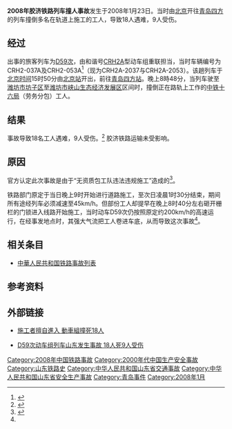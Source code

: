 {{infobox rail accident
|title=2008年胶济铁路列车撞人事故
|date=2008年1月23日20時48分（UTC+8）
|location=[[中国|中国]][[山东省|山东省]][[潍坊市|潍坊市]]
|line=[[胶济铁路|胶济铁路]]
|trains=D59（[[北京站|北京]]-[[四方站|青岛四方]]）
|Passengers=?
|cause=“无资质包工队违法违规施工”
|deaths=18
|injuries=9
|other_damage=无|
}}

'''2008年胶济铁路列车撞人事故'''发生于2008年1月23日。当时由[[北京站|北京]]开往[[四方站|青岛四方]]的列车撞倒多名在轨道上施工的工人，导致18人遇难，9人受伤。

== 经过 ==
出事的旅客列车为[[D59/60次列车|D59次]]，由和谐号[[CRH2A|CRH2A]]型动车组重联担当，当时车辆编号为CRH2-037A及CRH2-053A<ref>{{cite web |title=营业线施工安全讲议 |url=http://www.doc88.com/p-0834647661435.html |accessdate=2018-10-29 |archive-date=2018-10-29 |archive-url=https://web.archive.org/web/20181029152623/http://www.doc88.com/p-0834647661435.html |dead-url=no }}</ref>（现为CRH2A-2037与CRH2A-2053）。该趟列车于[[北京时间|北京时间]]15时50分由[[北京站|北京站]]开出，前往[[四方站|青岛四方站]]。晚上8時48分，当列车驶至[[潍坊市|潍坊市]][[坊子区|坊子区]]至[[潍坊市峡山生态经济发展区|潍坊市峡山生态经济发展区]]区间时，撞倒正在路轨上工作的[[中铁十六局|中铁十六局]]（劳务分包）工人。

== 结果 ==

事故导致18名工人遇难，9人受伤。<ref >{{cite news
|url=http://news.xinhuanet.com/newscenter/2008-01/25/content_7494175.htm
|title=胶济线发生重大路外交通事故18人死亡
|author=齐中熙，王汝堂
|publisher=新华网
|date=2008-01-25
|accessdate=2008-04-29
|archive-date=2008-09-23
|archive-url=https://web.archive.org/web/20080923135518/http://news.xinhuanet.com/newscenter/2008-01/25/content_7494175.htm
|dead-url=no
}}</ref>
胶济铁路运输未受影响。

== 原因 ==

官方认定此次事故是由于“无资质包工队违法违规施工”造成的<ref name="cctv">{{cite news
|url=http://news.cctv.com/society/20080127/100025.shtml
|title=无资质包工队违法违规施工导致惨祸发生
|publisher=[[中国中央电视台|中国中央电视台]]
|author=[[新华社|新华社]]
|date=2008-01-27
|accessdate=2008-04-29
|archive-date=2016-03-04
|archive-url=https://web.archive.org/web/20160304193542/http://news.cctv.com/society/20080127/100025.shtml
|dead-url=no
}}</ref>。

铁路部门原定于当日晚上9时开始进行道路施工，至次日凌晨1时30分结束，期间所有途经列车必须减速至45km/h。但部份工人却提早在晚上8时40分左右砸开栅栏的门锁进入线路开始施工，当时动车D59次仍按照原定约200km/h的高速运行，在经事发地点时，其强大气流把工人卷进车底，从而导致这次事故<ref name="cctv"/>。

== 相关条目 ==
* [[中華人民共和国铁路事故列表|中華人民共和国铁路事故列表]]

== 参考资料 ==
<references/>

== 外部链接 ==
*[http://news.wenweipo.com/2008/01/25/IN0801250087.htm 施工者擅自進入 動車組撞死18人]{{Wayback|url=http://news.wenweipo.com/2008/01/25/IN0801250087.htm |date=20080428154827 }}

*[http://news.csgd.cn/gnnews/2008/126/20089711442762.html D59次动车组列车山东发生事故 18人死9人受伤]{{dead link|date=十一月 2017 |bot=InternetArchiveBot }}

[[Category:2008年中国铁路事故|Category:2008年中国铁路事故]]
[[Category:2000年代中国生产安全事故|Category:2000年代中国生产安全事故]]
[[Category:山东铁路史|Category:山东铁路史]]
[[Category:中华人民共和国山东省交通事故|Category:中华人民共和国山东省交通事故]]
[[Category:中华人民共和国山东省安全生产事故|Category:中华人民共和国山东省安全生产事故]]
[[Category:青岛事件|Category:青岛事件]]
[[Category:2008年1月|Category:2008年1月]]